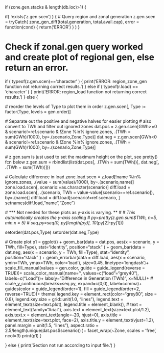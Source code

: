 
if (zone.gen.stacks & length(db.loc)>1) {

if( !exists('z.gen.scen') ) {
  # Query region and zonal generation
  z.gen.scen = tryCatch( zone_gen_diff(total.generation, total.avail.cap), error = function(cond) { return('ERROR') } )
}

# Check if zonal.gen query worked and create plot of regional gen, else return an error.
if ( typeof(z.gen.scen)=='character' ) {
  print('ERROR: region_zone_gen function not returning correct results.')
} else if ( typeof(r.load) == 'character' ) {
  print('ERROR: region_load function not returning correct results.')
} else {
  
  # reorder the levels of Type to plot them in order
  z.gen.scen[, Type := factor(Type, levels = gen.order)]

  # Separate out the positive and negative halves for easier plotting
  # also convert to TWh and filter out ignored zones
  dat.pos = z.gen.scen[GWh>=0 & scenario!=ref.scenario & !Zone %in% ignore.zones, 
                        .(TWh = sum(GWh)/1000), by=.(scenario,Zone,Type)]
  dat.neg = z.gen.scen[GWh<0 & scenario!=ref.scenario & !Zone %in% ignore.zones, 
                        .(TWh = sum(GWh)/1000), by=.(scenario,Zone,Type)]
    
  # z.gen.sum is just used to set the maximum height on the plot, see pretty() fcn below
  z.gen.sum = rbindlist(list(dat.pos[, .(TWh = sum(TWh))], dat.neg[, .(TWh = sum(TWh))]))  
  
  # Calculate difference in load
  zone.load.scen = z.load[!name %in% ignore.zones, .(value = sum(value)/1000), by=.(scenario,name)]
  zone.load.scen[, scenario:=as.character(scenario)]
  diff.load = zone.load.scen[, .(scenario, TWh = value-value[scenario==ref.scenario]), by=.(name)]
  diff.load = diff.load[scenario!=ref.scenario, ]
  setnames(diff.load,"name","Zone")
  
  # *** Not needed for these plots as y-axis is varying. ***
  # # This automatically creates the y-axis scaling
  # py=pretty(z.gen.sum$TWh, n=5, min.n = 5)
  # seq.py=seq(0, py[length(py)], 10*(py[2]-py[1]))
  
  setorder(dat.pos,Type)
  setorder(dat.neg,Type)

  # Create plot
  p1 = ggplot() +
          geom_bar(data = dat.pos, aes(x = scenario, y = TWh, fill=Type), stat="identity", position="stack" ) +
          geom_bar(data = dat.neg, aes(x = scenario, y = TWh, fill=Type), stat="identity", position="stack" ) +
          geom_errorbar(data = diff.load, aes(x = scenario, ymin=TWh, ymax=TWh, color='load'), size=0.45, linetype='longdash')+
          scale_fill_manual(values = gen.color, guide = guide_legend(reverse = TRUE))+
          scale_color_manual(name='', values=c("load"="grey40"), labels=c("Load"))+
          labs(y="Difference in Generation (TWh)", x=NULL)+
          # scale_y_continuous(breaks=seq.py, expand=c(0,0), label=comma)+
          guides(color = guide_legend(order=1), fill = guide_legend(order=2, reverse=TRUE))+
               theme(    legend.key =      element_rect(color="grey80", size = 0.8), 
                         legend.key.size = grid::unit(1.0, "lines"),
                         legend.text =     element_text(size=text.plot), 
                         legend.title =    element_blank(),
                 #                         text = element_text(family="Arial"),
                         axis.text =       element_text(size=text.plot/1.2), 
                         axis.text.x =     element_text(angle=-20, hjust=0),
                         axis.title =      element_text(size=text.plot, face=2), 
                         axis.title.y =    element_text(vjust=1.2), 
                         panel.margin =    unit(1.5, "lines"),
                         aspect.ratio =    2.5/length(unique(dat.pos$scenario)) )+
              facet_wrap(~Zone, scales = 'free', ncol=3)
  print(p1)
}

} else { print('Section not run according to input file.') }
